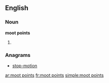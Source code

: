 ==English==

===Noun===
'''moot points'''

# {{plural of|moot point}}

===Anagrams===
* [[stop-motion#English|stop-motion]]

[[ar:moot points]]
[[fr:moot points]]
[[simple:moot points]]